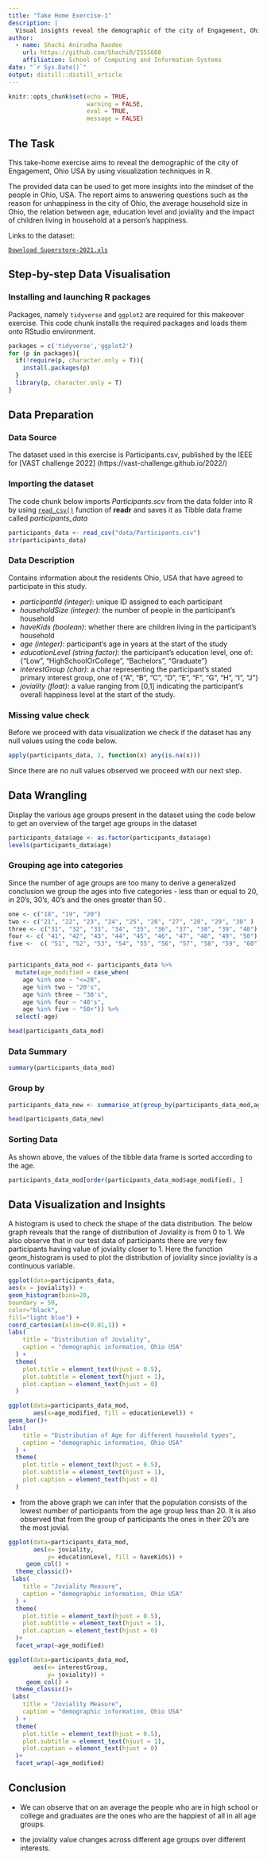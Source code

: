 ```yaml
---
title: "Take Home Exercise-1"
description: |
  Visual insights reveal the demographic of the city of Engagement, Ohio USA for vast 2022 challenge.
author:
  - name: Shachi Anirudha Raodeo 
    url: https://github.com/ShachiR/ISSS608
    affiliation: School of Computing and Information Systems
date: "`r Sys.Date()`"
output: distill::distill_article
---
```


```r
knitr::opts_chunk$set(echo = TRUE,
                      warning = FALSE,
                      eval = TRUE,
                      message = FALSE)
```

## The Task
This take-home exercise aims to reveal the demographic of the city of Engagement, Ohio USA by using visualization techniques in R.

The provided data can be used to get more insights into the mindset of the people in Ohio, USA. 
The report aims to answering questions such as the reason for unhappiness in the city of Ohio, the average household size in Ohio, the relation between age, education level and joviality and the impact of children living in household at a person's happiness.

Links to the dataset:

[`Download Superstore-2021.xls`](https://vast-challenge.github.io/2022/)

## Step-by-step Data Visualisation

### Installing and launching R packages

Packages, namely `tidyverse` and `ggplot2` are required for this makeover exercise. This code chunk installs the required packages and loads them onto RStudio environment.


```r
packages = c('tidyverse','ggplot2')
for (p in packages){
  if(!require(p, character.only = T)){
    install.packages(p)
  }
  library(p, character.only = T)
}
```

## Data Preparation

### Data Source
The dataset used in this exercise is Participants.csv, published by the IEEE for [VAST challenge 2022] (https://vast-challenge.github.io/2022/) 

### Importing the dataset

The code chunk below imports *Participants.scv* from the data folder into R by using [`read_csv()`](https://readr.tidyverse.org/reference/read_delim.html) function of **readr** and saves it as Tibble data frame called *participants_data*


```r
participants_data <- read_csv("data/Participants.csv")
str(participants_data)
```

### Data Description

Contains information about the residents Ohio, USA that have agreed to participate in
this study.

* *participantId (integer)*: unique ID assigned to each participant
* *householdSize (integer)*: the number of people in the participant’s household
* *haveKids (boolean)*: whether there are children living in the participant’s household
* *age (integer)*: participant’s age in years at the start of the study
* *educationLevel (string factor)*: the participant’s education level, one of:
{"Low", "HighSchoolOrCollege", "Bachelors", "Graduate"}
* *interestGroup (char)*: a char representing the participant’s stated primary interest
group, one of {"A", "B", "C", "D", "E", "F", "G", "H", "I", "J"}
* *joviality (float)*: a value ranging from [0,1] indicating the participant’s overall
happiness level at the start of the study.

### Missing value check

Before we proceed with data visualization we check if the dataset has any null values using the code below.

```r
apply(participants_data, 2, function(x) any(is.na(x)))

```

Since there are no null values observed we proceed with our next step.

## Data Wrangling

Display the various age groups present in the dataset using the code below to get an overview of the target age groups in the dataset

```r
participants_data$age <- as.factor(participants_data$age)
levels(participants_data$age)

```

### Grouping age into categories

Since the number of age groups are too many to derive a generalized conclusion we group the ages into five categories - less than or equal to 20, in 20's, 30's, 40's and the ones greater than 50 .


```r

one <- c("18", "19", "20")
two <- c("21", "22", "23", "24", "25", "26", "27", "28", "29", "30" )
three <- c("31", "32", "33", "34", "35", "36", "37", "38", "39", "40")
four <- c( "41", "42", "43", "44", "45", "46", "47", "48", "49", "50")
five <-  c( "51", "52", "53", "54", "55", "56", "57", "58", "59", "60")


participants_data_mod <- participants_data %>%
  mutate(age_modified = case_when(
    age %in% one ~ "<=20",
    age %in% two ~ "20's",
    age %in% three ~ "30's",
    age %in% four ~ "40's",
    age %in% five ~ "50+")) %>%
  select(-age)

head(participants_data_mod)
```
### Data Summary

```r
summary(participants_data_mod)
```

### Group by
```r
participants_data_new <- summarise_at(group_by(participants_data_mod,age_modified,educationLevel),vars(joviality),funs(mean(.,na.rm=TRUE)))

head(participants_data_new)
```
### Sorting Data
As shown above, the values of the tibble data frame is sorted according to the age. 

```r
participants_data_mod[order(participants_data_mod$age_modified), ]

```
## Data Visualization and Insights

A histogram is used to check the shape of the data distribution. The below graph reveals that the range of distribution of Joviality is from 0 to 1. We also observe that in our test data of participants there are very few participants having value of joviality closer to 1.
Here the function geom_histogram is used to plot the distribution of joviality since joviality is a continuous variable.

```r

ggplot(data=participants_data,
aes(x = joviality)) +
geom_histogram(bins=20,
boundary = 50,
color="black",
fill="light blue") +
coord_cartesian(xlim=c(0.01,1)) +
labs(
    title = "Distribution of Joviality",
    caption = "demographic information, Ohio USA"
  ) +
  theme(
    plot.title = element_text(hjust = 0.5),
    plot.subtitle = element_text(hjust = 1),
    plot.caption = element_text(hjust = 0)
  )

```
```r
ggplot(data=participants_data_mod, 
       aes(x=age_modified, fill = educationLevel)) +
geom_bar()+
labs(
    title = "Distribution of Age for different household types",
    caption = "demographic information, Ohio USA"
  ) +
  theme(
    plot.title = element_text(hjust = 0.5),
    plot.subtitle = element_text(hjust = 1),
    plot.caption = element_text(hjust = 0)
  )

```
* from the above graph we can infer that the population consists of the lowest number of participants from the age group less than 20.
It is also observed that from the group of participants the ones in their 20's are the most jovial.

```r
ggplot(data=participants_data_mod, 
       aes(x= joviality, 
           y= educationLevel, fill = haveKids)) +
     geom_col() +
  theme_classic()+
 labs(
    title = "Joviality Measure",
    caption = "demographic information, Ohio USA"
  ) +
  theme(
    plot.title = element_text(hjust = 0.5),
    plot.subtitle = element_text(hjust = 1),
    plot.caption = element_text(hjust = 0)
  )+
  facet_wrap(~age_modified)
```


```r
ggplot(data=participants_data_mod, 
       aes(x= interestGroup, 
           y= joviality)) +
     geom_col() +
  theme_classic()+
 labs(
    title = "Joviality Measure",
    caption = "demographic information, Ohio USA"
  ) +
  theme(
    plot.title = element_text(hjust = 0.5),
    plot.subtitle = element_text(hjust = 1),
    plot.caption = element_text(hjust = 0)
  )+
  facet_wrap(~age_modified)

```

## Conclusion

* We can observe that on an average the people who are in high school or college and graduates are the ones who are the happiest of all in all age groups.

* the joviality value changes across different age groups over different interests.


